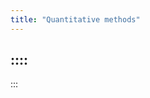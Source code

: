 ```yaml
---
title: "Quantitative methods"
---
```



::: {.callout-tip collapse="true" appearance="minimal"}
# :::: {.panel-tabset}
::::
:::
